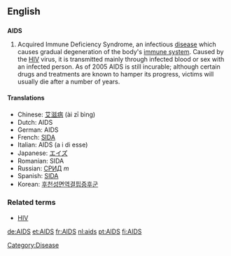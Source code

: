 {{see|aids}}
==English==

==={{acronym}}===
{{wikipedia}}
'''AIDS'''

# Acquired Immune Deficiency Syndrome,  an infectious [[disease]] which causes gradual degeneration of the body's [[immune system]].  Caused by the [[HIV]] virus, it is transmitted mainly through infected blood or sex with an infected person.  As of 2005 AIDS is still incurable; although certain drugs and treatments are known to hamper its progress, victims will usually die after a number of years.

====Translations====
*Chinese: [[艾滋病]] (ài zī bìng)
*Dutch: AIDS
*German: AIDS
*French: [[SIDA]] {{m}}
*Italian: AIDS (a i di esse)
*Japanese: [[エイズ]]
*Romanian: SIDA {{f}}
*Russian: [[СРИД]] ''m''
*Spanish: [[SIDA]]
*Korean: [[후천성면역결핍증후군]]

===Related terms===
*[[HIV]]

[[Category:Disease]]

[[de:AIDS]]
[[et:AIDS]]
[[fr:AIDS]]
[[nl:aids]]
[[pt:AIDS]]
[[fi:AIDS]]
